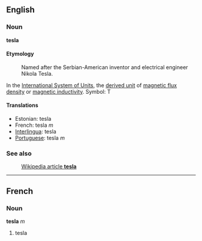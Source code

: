 ==English==
===Noun===
'''tesla'''

====Etymology====
:Named after the Serbian-American inventor and electrical engineer Nikola Tesla.

In the [[International System of Units]], the [[derived unit]] of [[magnetic flux density]] or [[magnetic inductivity]].  Symbol: T

====Translations====
*Estonian: tesla
*French: tesla ''m''
*[[Interlingua]]: tesla
*[[Portuguese]]: tesla ''m''

===See also===
:[http://en.wikipedia.org/wiki/Tesla Wikipedia article '''tesla''']

----

==French==
===Noun===
'''tesla''' ''m''

#tesla